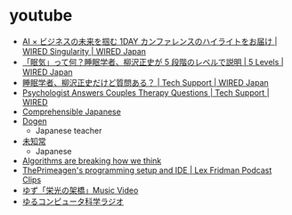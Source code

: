 # youtube

- [AI × ビジネスの未来を掴む 1DAY カンファレンスのハイライトをお届け | WIRED Singularity | WIRED Japan](https://youtu.be/8tyWJSKqoEI)
- [「眠気」って何？睡眠学者、柳沢正史が 5 段階のレベルで説明 | 5 Levels | WIRED Japan](https://youtu.be/ijwlEqRPOrc)
- [睡眠学者、柳沢正史だけど質問ある？ | Tech Support | WIRED Japan](https://youtu.be/fOsaVft0Mtw)
- [Psychologist Answers Couples Therapy Questions | Tech Support | WIRED](https://youtu.be/1z7n0S8gi0M)
- [Comprehensible Japanese](https://www.youtube.com/@cijapanese)
- [Dogen](https://www.youtube.com/@Dogen)
  - Japanese teacher
- [未知常](https://www.youtube.com/@nichizyochannel/videos)
  - Japanese
- [Algorithms are breaking how we think](https://youtu.be/QEJpZjg8GuA)
- [ThePrimeagen's programming setup and IDE | Lex Fridman Podcast Clips](https://youtu.be/HjHKPDutG5o)
- [ゆず「栄光の架橋」Music Video](https://youtu.be/PRJoAPH0ZGo)
- [ゆるコンピュータ科学ラジオ](https://www.youtube.com/@yurucom)
